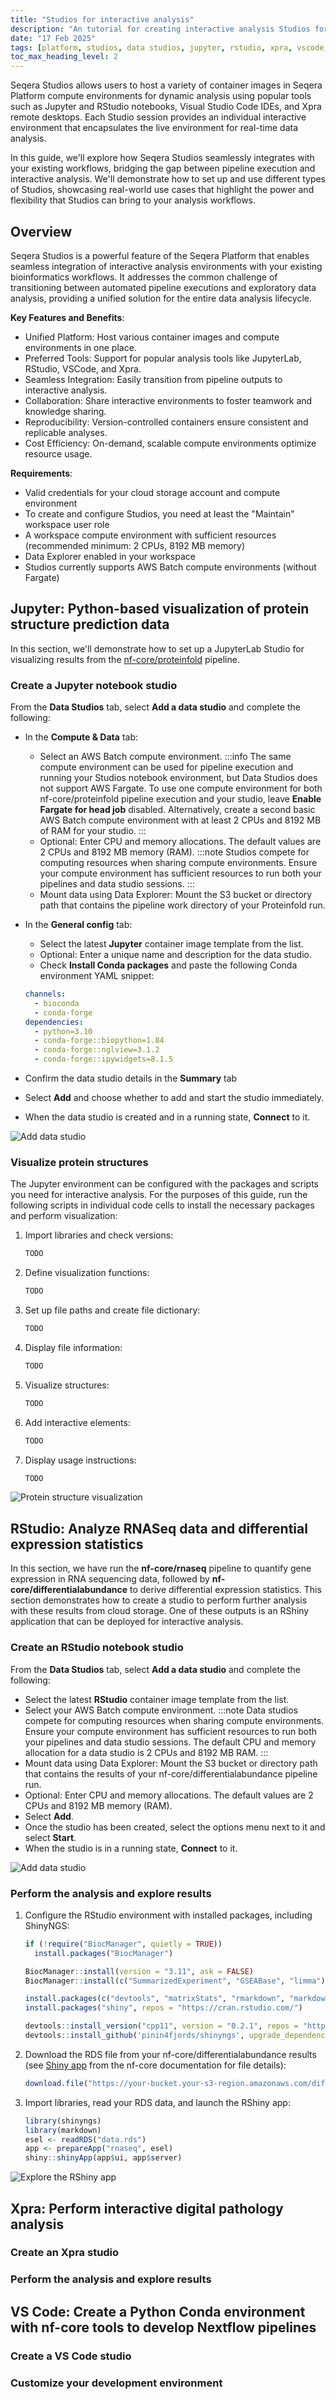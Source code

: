 ```yaml
---
title: "Studios for interactive analysis"
description: "An tutorial for creating interactive analysis Studios for Jupyter, RStudio, VSCode, and more"
date: "17 Feb 2025"
tags: [platform, studios, data studios, jupyter, rstudio, xpra, vscode, conda]
toc_max_heading_level: 2
---
```


Seqera Studios allows users to host a variety of container images in Seqera Platform compute environments for dynamic analysis using popular tools such as Jupyter and RStudio notebooks, Visual Studio Code IDEs, and Xpra remote desktops. Each Studio session provides an individual interactive environment that encapsulates the live environment for real-time data analysis.

In this guide, we'll explore how Seqera Studios seamlessly integrates with your existing workflows, bridging the gap between pipeline execution and interactive analysis. We'll demonstrate how to set up and use different types of Studios, showcasing real-world use cases that highlight the power and flexibility that Studios can bring to your analysis workflows. 

## Overview 

Seqera Studios is a powerful feature of the Seqera Platform that enables seamless integration of interactive analysis environments with your existing bioinformatics workflows. It addresses the common challenge of transitioning between automated pipeline executions and exploratory data analysis, providing a unified solution for the entire data analysis lifecycle.

**Key Features and Benefits**:

- Unified Platform: Host various container images and compute environments in one place.
- Preferred Tools: Support for popular analysis tools like JupyterLab, RStudio, VSCode, and Xpra.
- Seamless Integration: Easily transition from pipeline outputs to interactive analysis.
- Collaboration: Share interactive environments to foster teamwork and knowledge sharing.
- Reproducibility: Version-controlled containers ensure consistent and replicable analyses.
- Cost Efficiency: On-demand, scalable compute environments optimize resource usage.

**Requirements**:

- Valid credentials for your cloud storage account and compute environment
- To create and configure Studios, you need at least the "Maintain" workspace user role
- A workspace compute environment with sufficient resources (recommended minimum: 2 CPUs, 8192 MB memory)
- Data Explorer enabled in your workspace
- Studios currently supports AWS Batch compute environments (without Fargate)


## Jupyter: Python-based visualization of protein structure prediction data 

In this section, we'll demonstrate how to set up a JupyterLab Studio for visualizing results from the [nf-core/proteinfold](https://nf-co.re/proteinfold/1.1.1) pipeline.

### Create a Jupyter notebook studio

From the **Data Studios** tab, select **Add a data studio** and complete the following:
- In the **Compute & Data** tab:
    - Select an AWS Batch compute environment. 
        :::info
        The same compute environment can be used for pipeline execution and running your Studios notebook environment, but Data Studios does not support AWS Fargate. To use one compute environment for both nf-core/proteinfold pipeline execution and your studio, leave **Enable Fargate for head job** disabled. Alternatively, create a second basic AWS Batch compute environment with at least 2 CPUs and 8192 MB of RAM for your studio.
        :::
    - Optional: Enter CPU and memory allocations. The default values are 2 CPUs and 8192 MB memory (RAM).
        :::note
        Studios compete for computing resources when sharing compute environments. Ensure your compute environment has sufficient resources to run both your pipelines and data studio sessions. 
        :::
    - Mount data using Data Explorer: Mount the S3 bucket or directory path that contains the pipeline work directory of your Proteinfold run. 
- In the **General config** tab:
    - Select the latest **Jupyter** container image template from the list.
    - Optional: Enter a unique name and description for the data studio. 
    - Check **Install Conda packages** and paste the following Conda environment YAML snippet:

    ```yaml 
    channels:
      - bioconda
      - conda-forge
    dependencies:
      - python=3.10
      - conda-forge::biopython=1.84
      - conda-forge::nglview=3.1.2
      - conda-forge::ipywidgets=8.1.5
    ```

- Confirm the data studio details in the **Summary** tab
- Select **Add** and choose whether to add and start the studio immediately.
- When the data studio is created and in a running state, **Connect** to it. 

![Add data studio](./_images/add-ds-pf.gif)

### Visualize protein structures 

The Jupyter environment can be configured with the packages and scripts you need for interactive analysis. For the purposes of this guide, run the following scripts in individual code cells to install the necessary packages and perform visualization:

1. Import libraries and check versions:

    ```python 
    TODO
    ```

1. Define visualization functions:

    ```python 
    TODO
    ```

1. Set up file paths and create file dictionary:

    ```python 
    TODO
    ```    

1. Display file information:

    ```python
    TODO
    ```

1. Visualize structures:

    ```python
    TODO
    ```

1. Add interactive elements:

    ```python
    TODO
    ```

1. Display usage instructions:

    ```python
    TODO
    ```

![Protein structure visualization](./_images/protein-structure-visualization.gif)

## RStudio: Analyze RNASeq data and differential expression statistics 

In this section, we have run the **nf-core/rnaseq** pipeline to quantify gene expression in RNA sequencing data, followed by **nf-core/differentialabundance** to derive differential expression statistics. This section demonstrates how to create a studio to perform further analysis with these results from cloud storage. One of these outputs is an RShiny application that can be deployed for interactive analysis.

### Create an RStudio notebook studio 

From the **Data Studios** tab, select **Add a data studio** and complete the following:
- Select the latest **RStudio** container image template from the list.
- Select your AWS Batch compute environment. 
:::note
Data studios compete for computing resources when sharing compute environments. Ensure your compute environment has sufficient resources to run both your pipelines and data studio sessions. The default CPU and memory allocation for a data studio is 2 CPUs and 8192 MB RAM. 
:::
- Mount data using Data Explorer: Mount the S3 bucket or directory path that contains the results of your nf-core/differentialabundance pipeline run. 
- Optional: Enter CPU and memory allocations. The default values are 2 CPUs and 8192 MB memory (RAM).
- Select **Add**.
- Once the studio has been created, select the options menu next to it and select **Start**.
- When the studio is in a running state, **Connect** to it. 

![Add data studio](./_images/create-ds.gif)

### Perform the analysis and explore results

1. Configure the RStudio environment with installed packages, including ShinyNGS:

    ```r 
    if (!require("BiocManager", quietly = TRUE))
      install.packages("BiocManager")

    BiocManager::install(version = "3.11", ask = FALSE)
    BiocManager::install(c("SummarizedExperiment", "GSEABase", "limma"))

    install.packages(c("devtools", "matrixStats", "rmarkdown", "markdown"))
    install.packages("shiny", repos = "https://cran.rstudio.com/")

    devtools::install_version("cpp11", version = "0.2.1", repos = "http://cran.us.r-project.org")
    devtools::install_github('pinin4fjords/shinyngs', upgrade_dependencies = FALSE)
    ```

1. Download the RDS file from your nf-core/differentialabundance results (see [Shiny app](https://nf-co.re/differentialabundance/1.5.0/docs/output/#shiny-app) from the nf-core documentation for file details): 

    ```r 
    download.file("https://your-bucket.your-s3-region.amazonaws.com/differentialabundance/your-results/shinyngs_app/you-study-name/data.rds", 'data.rds')
    ```

1. Import libraries, read your RDS data, and launch the RShiny app:

    ```r 
    library(shinyngs)
    library(markdown)
    esel <- readRDS("data.rds")
    app <- prepareApp("rnaseq", esel)
    shiny::shinyApp(app$ui, app$server)
    ```

![Explore the RShiny app](./quickstart-demo/assets/rnaseq-diffab-rshiny-app-explore.gif)

## Xpra: Perform interactive digital pathology analysis 

### Create an Xpra studio 

### Perform the analysis and explore results 


## VS Code: Create a Python Conda environment with nf-core tools to develop Nextflow pipelines 

### Create a VS Code studio 

### Customize your development environment